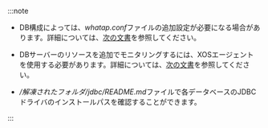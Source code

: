 :::note

- DB構成によっては、*whatap.conf*ファイルの追加設定が必要になる場合があります。詳細については、[次の文書](agent-dbx-settings)を参照してください。

- DBサーバーのリソースを追加でモニタリングするには、XOSエージェントを使用する必要があります。詳細については、[次の文書](agent-xos-settings)を参照してください。

<Xclude product='redis'>

- */解凍されたフォルダ/jdbc/README.md*ファイルで各データベースのJDBCドライバのインストールパスを確認することができます。

</Xclude>

:::
